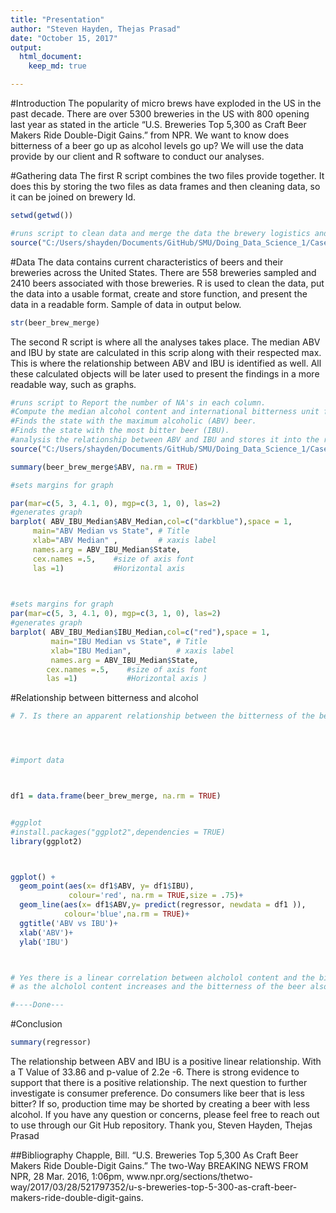 ```yaml
---
title: "Presentation"
author: "Steven Hayden, Thejas Prasad"
date: "October 15, 2017"
output: 
  html_document:
    keep_md: true

---
```


#Introduction 
The popularity of micro brews have exploded in the US in the past decade. There are over 5300 breweries in the US with 800 opening last year as stated in the article “U.S. Breweries Top 5,300 as Craft Beer Makers Ride Double-Digit Gains.” from NPR.  We want to know does bitterness of a beer go up as alcohol levels go up? We will use the data provide by our client and R software to conduct our analyses. 

#Gathering data 
The first R script combines the two files provide together. It does this by storing the two files as data frames and then cleaning data, so it can be joined on brewery Id. 

```r
setwd(getwd()) 

#runs script to clean data and merge the data the brewery logistics and beer characteristics data together.
source("C:/Users/shayden/Documents/GitHub/SMU/Doing_Data_Science_1/CaseStudy/Beer analysis project/analysis/Data/Beer_data_Cleaner.R")
```

#Data 
The data contains current characteristics of beers and their breweries across the United States. There are 558 breweries sampled and 2410 beers associated with those breweries. R is used to clean the data, put the data into a usable format, create and store function, and present the data in a readable form. Sample of data in output below. 
```r
str(beer_brew_merge)
```


The second R script is where all the analyses takes place. The median ABV and IBU by state are calculated in this scrip along with their respected max. This is where the relationship between ABV and IBU is identified as well. All these calculated objects will be later used to present the findings in a more readable way, such as graphs. 

```r
#runs script to Report the number of NA's in each column.
#Compute the median alcohol content and international bitterness unit for each state.
#Finds the state with the maximum alcoholic (ABV) beer.
#Finds the state with the most bitter beer (IBU).
#analysis the relationship between ABV and IBU and stores it into the regressor varible. 
source("C:/Users/shayden/Documents/GitHub/SMU/Doing_Data_Science_1/CaseStudy/Beer analysis project/analysis/Analysis_of_beer.R")
```


```r
summary(beer_brew_merge$ABV, na.rm = TRUE)
```



```r
#sets margins for graph

par(mar=c(5, 3, 4.1, 0), mgp=c(3, 1, 0), las=2)
#generates graph
barplot( ABV_IBU_Median$ABV_Median,col=c("darkblue"),space = 1,
     main="ABV Median vs State", # Title
     xlab="ABV Median" ,         # xaxis label 
     names.arg = ABV_IBU_Median$State,
     cex.names =.5,    #size of axis font
     las =1)           #Horizontal axis 
   


#sets margins for graph
par(mar=c(5, 3, 4.1, 0), mgp=c(3, 1, 0), las=2)
#generates graph
barplot( ABV_IBU_Median$IBU_Median,col=c("red"),space = 1,
         main="IBU Median vs State", # Title
         xlab="IBU Median",          # xaxis label 
         names.arg = ABV_IBU_Median$State,
        cex.names =.5,    #size of axis font
        las =1)           #Horizontal axis )

```

#Relationship between bitterness and alcohol
```r
# 7. Is there an apparent relationship between the bitterness of the beer and its alcoholic




#import data



df1 = data.frame(beer_brew_merge, na.rm = TRUE)


#ggplot
#install.packages("ggplot2",dependencies = TRUE)
library(ggplot2)



ggplot() +
  geom_point(aes(x= df1$ABV, y= df1$IBU),
             colour='red', na.rm = TRUE,size = .75)+
  geom_line(aes(x= df1$ABV,y= predict(regressor, newdata = df1 )),
            colour='blue',na.rm = TRUE)+
  ggtitle('ABV vs IBU')+
  xlab('ABV')+
  ylab('IBU')



# Yes there is a linear correlation between alcholol content and the bitterness of the beer
# as the alcholol content increases and the bitterness of the beer also increases.

#----Done---

```
#Conclusion
```r
summary(regressor)
```

The relationship between ABV and IBU is a positive linear relationship. With a T Value of 33.86  and p-value of 2.2e -6.  There is strong evidence to support that there is a positive relationship. The next question to further investigate is consumer preference. Do consumers like beer that is less bitter? If so, production time may be shorted by creating a beer with less alcohol. If you have any question or concerns, please feel free to reach out to use through our Git Hub repository. 
Thank you,
Steven Hayden, Thejas Prasad

##Bibliography
Chapple, Bill. “U.S. Breweries Top 5,300 As Craft Beer Makers Ride Double-Digit Gains.” The two-Way BREAKING NEWS FROM NPR, 28 Mar. 2016, 1:06pm, www.npr.org/sections/thetwo-way/2017/03/28/521797352/u-s-breweries-top-5-300-as-craft-beer-makers-ride-double-digit-gains.
